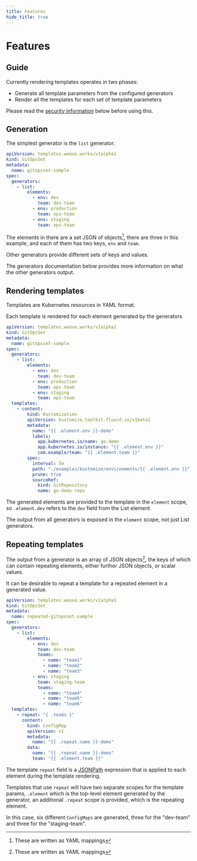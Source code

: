 ```yaml
---
title: Features
hide_title: true
---
```



# Features <TierLabel tiers="enterprise" />

## Guide

Currently rendering templates operates in two phases:

 * Generate all template parameters from the configured generators
 * Render all the templates for each set of template parameters

Please read the [security information](../intro#security) below before using this.

## Generation

The simplest generator is the `list` generator.

```yaml
apiVersion: templates.weave.works/v1alpha1
kind: GitOpsSet
metadata:
  name: gitopsset-sample
spec:
  generators:
    - list:
        elements:
          - env: dev
            team: dev-team
          - env: production
            team: ops-team
          - env: staging
            team: ops-team
```

The elements in there are a set JSON of objects[^yaml], there are three in this example, and each of them has two keys, `env` and `team`.

Other generators provide different sets of keys and values.

The generators documentation below provides more information on what the other generators output.

## Rendering templates

Templates are Kubernetes resources in YAML format.

Each template is rendered for each element generated by the generators

```yaml
apiVersion: templates.weave.works/v1alpha1
kind: GitOpsSet
metadata:
  name: gitopsset-sample
spec:
  generators:
    - list:
        elements:
          - env: dev
            team: dev-team
          - env: production
            team: ops-team
          - env: staging
            team: ops-team
  templates:
    - content:
        kind: Kustomization
        apiVersion: kustomize.toolkit.fluxcd.io/v1beta2
        metadata:
          name: "{{ .element.env }}-demo"
          labels:
            app.kubernetes.io/name: go-demo
            app.kubernetes.io/instance: "{{ .element.env }}"
            com.example/team: "{{ .element.team }}"
        spec:
          interval: 5m
          path: "./examples/kustomize/environments/{{ .element.env }}"
          prune: true
          sourceRef:
            kind: GitRepository
            name: go-demo-repo
```

The generated elements are provided to the template in the `element` scope, so
`.element.dev` refers to the `dev` field from the List element.

The output from all generators is exposed in the `element` scope, not just List
generators.

## Repeating templates

The output from a generator is an array of JSON objects[^yaml], the keys of which can contain repeating elements, either further JSON objects, or scalar values.

It can be desirable to repeat a template for a repeated element in a generated
value.

```yaml
apiVersion: templates.weave.works/v1alpha1
kind: GitOpsSet
metadata:
  name: repeated-gitopsset-sample
spec:
  generators:
    - list:
        elements:
          - env: dev
            team: dev-team
            teams:
              - name: "team1"
              - name: "team2"
              - name: "team3"
          - env: staging
            team: staging-team
            teams:
              - name: "team4"
              - name: "team5"
              - name: "team6"
  templates:
    - repeat: "{ .teams }"
      content:
        kind: ConfigMap
        apiVersion: v1
        metadata:
          name: "{{ .repeat.name }}-demo"
        data:
          name: "{{ .repeat.name }}-demo"
          team: "{{ .element.team }}"
```

The template `repeat` field is a [JSONPath](https://kubernetes.io/docs/reference/kubectl/jsonpath/) expression that is applied to each element during the template rendering.

Templates that use `repeat` will have two separate scopes for the template params, `.element` which is the top-level element generated by the generator, an additional `.repeat` scope is provided, which is the repeating element.

In this case, six different `ConfigMaps` are generated, three for the "dev-team" and three for the "staging-team".

[^yaml]: These are written as YAML mappings
